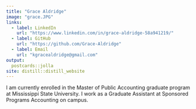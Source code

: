 ```yaml
---
title: "Grace Aldridge"
image: "grace.JPG"
links:
  - label: LinkedIn
    url: "https://www.linkedin.com/in/grace-aldridge-58a941219/"
  - label: GitHub
    url: "https://github.com/Grace-Aldridge"
  - label: Email
    url: "kgracealdridge@gmail.com"
output:
  postcards::jolla
site: distill::distill_website
---
```

 
I am currently enrolled in the Master of Public Accounting graduate program at Mississippi State University. I work as a Graduate Assistant at Sponsored Programs Accounting on campus.